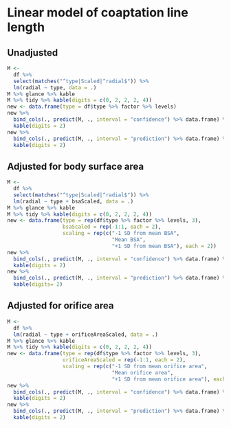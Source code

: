 # Linear model of coaptation line length

## Unadjusted

```r
M <- 
  df %>%
  select(matches("^type|Scaled|^radial$")) %>% 
  lm(radial ~ type, data = .)
M %>% glance %>% kable
M %>% tidy %>% kable(digits = c(0, 2, 2, 2, 4))
new <- data.frame(type = df$type %>% factor %>% levels)
new %>% 
  bind_cols(., predict(M, ., interval = "confidence") %>% data.frame) %>% 
  kable(digits = 2)
new %>% 
  bind_cols(., predict(M, ., interval = "prediction") %>% data.frame) %>% 
  kable(digits = 2)
```

## Adjusted for body surface area

```r
M <- 
  df %>%
  select(matches("^type|Scaled|^radial$")) %>% 
  lm(radial ~ type + bsaScaled, data = .)
M %>% glance %>% kable
M %>% tidy %>% kable(digits = c(0, 2, 2, 2, 4))
new <- data.frame(type = rep(df$type %>% factor %>% levels, 3),
                  bsaScaled = rep(-1:1, each = 2),
                  scaling = rep(c("-1 SD from mean BSA",
                                  "Mean BSA",
                                  "+1 SD from mean BSA"), each = 2))
new %>% 
  bind_cols(., predict(M, ., interval = "confidence") %>% data.frame) %>% 
  kable(digits = 2)
new %>% 
  bind_cols(., predict(M, ., interval = "prediction") %>% data.frame) %>% 
  kable(digits= 2)
```

## Adjusted for orifice area

```r
M <- 
  df %>%
  lm(radial ~ type + orificeAreaScaled, data = .)
M %>% glance %>% kable
M %>% tidy %>% kable(digits = c(0, 2, 2, 2, 4))
new <- data.frame(type = rep(df$type %>% factor %>% levels, 3),
                  orificeAreaScaled = rep(-1:1, each = 2),
                  scaling = rep(c("-1 SD from mean orifice area",
                                  "Mean orifice area",
                                  "+1 SD from mean orifice area"), each = 2))
new %>% 
  bind_cols(., predict(M, ., interval = "confidence") %>% data.frame) %>% 
  kable(digits = 2)
new %>% 
  bind_cols(., predict(M, ., interval = "prediction") %>% data.frame) %>% 
  kable(digits = 2)
```
